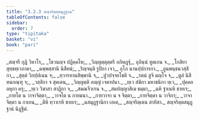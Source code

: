 ```yaml
---
title: "3.2.3 สญฺจริตฺตสมุฏฺฐาน"
tableOfContents: false
sidebar:
  order: 7
type: "tipitaka"
basket: "vi"
book: "pari"
---
```



<DynamicBreadcrumb />

<Division number="260" book="pari">

<Paragraph number="1103" type="verses" book="pari">
_สญฺจรี กุฏิ วิหาโร,_  
_โธวนญฺจ ปฏิคฺคโห;_  
_วิญฺญตฺตุตฺตริ อภิหฏฺฐุํ,_  
อุภินฺนํ ทูตเกน จ._  

</Paragraph>

<Paragraph number="1104" type="verses" book="pari">
_โกสิยา สุทฺธทฺเวภาคา,_  
_ฉพฺพสฺสานิ นิสีทนํ;_  
_ริญฺจนฺติ รูปิกา เจว,_  
อุโภ นานปฺปการกา._  

</Paragraph>

<Paragraph number="1105" type="verses" book="pari">
_อูนพนฺธนวสฺสิกา,_  
_สุตฺตํ วิกปฺปเนน จ;_  
_ทฺวารทานสิพฺพานิ จ,_  
_ปูวปจฺจยโชติ จ._  

</Paragraph>

<Paragraph number="1106" type="verses" book="pari">
_รตนํ สูจิ มญฺโจ จ,_  
_ตูลํ นิสีทนกณฺฑุ จ;_  
_วสฺสิกา จ สุคเตน,_  
_วิญฺญตฺติ อญฺญํ เจตาปนา._  

</Paragraph>

<Paragraph number="1107" type="verses" book="pari">
_ทฺเว สํฆิกา มหาชนิกา ทฺเว,_  
_ปุคฺคลลหุกา ครุ;_  
_ทฺเว วิฆาสา สาฏิกา จ,_  
_สมณจีวเรน จ._  

</Paragraph>

<Paragraph number="1108" type="verses" book="pari">
_สมปญฺญาสิเม ธมฺมา,_  
_ฉหิ ฐาเนหิ ชายเร;_  
_กายโต น วาจาจิตฺตา,_  
_วาจโต น กายมนา._  

</Paragraph>

<Paragraph number="1109" type="verses" book="pari">
_กายวาจา น จ จิตฺตา,_  
_กายจิตฺตา น วาจิกา;_  
_วาจาจิตฺตา น กาเยน,_  
_ตีหิ ทฺวาเรหิ ชายเร;_  
_ฉสมุฏฺฐานิกา เอเต,_  
_สญฺจริตฺเตน สาทิสา._  


</Paragraph>
</Division>

<Paragraph number="1110" type="center" book="pari">
สญฺจริตฺตสมุฏฺฐานํ นิฏฺฐิตํ.
</Paragraph>